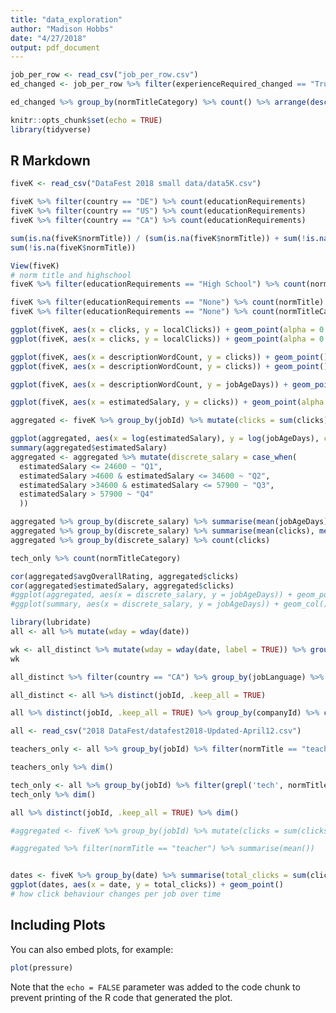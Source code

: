 ```yaml
---
title: "data_exploration"
author: "Madison Hobbs"
date: "4/27/2018"
output: pdf_document
---
```


```r
job_per_row <- read_csv("job_per_row.csv")
ed_changed <- job_per_row %>% filter(experienceRequired_changed == "True") 

ed_changed %>% group_by(normTitleCategory) %>% count() %>% arrange(desc(n))
```


```r
knitr::opts_chunk$set(echo = TRUE)
library(tidyverse)
```

## R Markdown


```r
fiveK <- read_csv("DataFest 2018 small data/data5K.csv")
```

```r
fiveK %>% filter(country == "DE") %>% count(educationRequirements)
fiveK %>% filter(country == "US") %>% count(educationRequirements)
fiveK %>% filter(country == "CA") %>% count(educationRequirements)
```

```r
sum(is.na(fiveK$normTitle)) / (sum(is.na(fiveK$normTitle)) + sum(!is.na(fiveK$normTitle)) )
sum(!is.na(fiveK$normTitle)) 
```


```r
View(fiveK)
# norm title and highschool
fiveK %>% filter(educationRequirements == "High School") %>% count(normTitle) %>% arrange(desc(n))
```

```r
fiveK %>% filter(educationRequirements == "None") %>% count(normTitle) %>% arrange(desc(n))
fiveK %>% filter(educationRequirements == "None") %>% count(normTitleCategory) %>% arrange(desc(n))
```

```r
ggplot(fiveK, aes(x = clicks, y = localClicks)) + geom_point(alpha = 0.4)
ggplot(fiveK, aes(x = clicks, y = localClicks)) + geom_point(alpha = 0.4) + xlim(c(0, 500)) + ylim(c(0, 200))
```



```r
ggplot(fiveK, aes(x = descriptionWordCount, y = clicks)) + geom_point() 
ggplot(fiveK, aes(x = descriptionWordCount, y = clicks)) + geom_point() + ylim(c(0,500))
```

```r
ggplot(fiveK, aes(x = descriptionWordCount, y = jobAgeDays)) + geom_point(alpha = 0.4) 
```

```r
ggplot(fiveK, aes(x = estimatedSalary, y = clicks)) + geom_point(alpha = 0.4) 
```


```r
aggregated <- fiveK %>% group_by(jobId) %>% mutate(clicks = sum(clicks), localClicks = sum(localClicks), jobAgeDays = max(jobAgeDays), experienceRequired = max(experienceRequired), estimatedSalary = mean(estimatedSalary), descriptionCharacterLength = mean(descriptionCharacterLength), descriptionWordCount = mean(descriptionWordCount)) %>% ungroup() %>% distinct(jobId, .keep_all = TRUE)

```

```r

ggplot(aggregated, aes(x = log(estimatedSalary), y = log(jobAgeDays), col = log(clicks))) + geom_point(alpha = 0.3)
summary(aggregated$estimatedSalary)
aggregated <- aggregated %>% mutate(discrete_salary = case_when(
  estimatedSalary <= 24600 ~ "Q1",
  estimatedSalary >4600 & estimatedSalary <= 34600 ~ "Q2",
  estimatedSalary >34600 & estimatedSalary <= 57900 ~ "Q3",
  estimatedSalary > 57900 ~ "Q4"
  )) 
```

```r
aggregated %>% group_by(discrete_salary) %>% summarise(mean(jobAgeDays), median(jobAgeDays), sd(jobAgeDays))
aggregated %>% group_by(discrete_salary) %>% summarise(mean(clicks), median(clicks), sd(clicks))
aggregated %>% group_by(discrete_salary) %>% count(clicks)

tech_only %>% count(normTitleCategory)

cor(aggregated$avgOverallRating, aggregated$clicks)
cor(aggregated$estimatedSalary, aggregated$clicks)
#ggplot(aggregated, aes(x = discrete_salary, y = jobAgeDays)) + geom_point()
#ggplot(summary, aes(x = discrete_salary, y = jobAgeDays)) + geom_col()
```

```r
library(lubridate)
all <- all %>% mutate(wday = wday(date))

wk <- all_distinct %>% mutate(wday = wday(date, label = TRUE)) %>% group_by(country, wday) %>% summarise(count = n()) %>% arrange(desc(count))
wk
```


```r
all_distinct %>% filter(country == "CA") %>% group_by(jobLanguage) %>% summarise(mean(estimatedSalary))
```



```r
all_distinct <- all %>% distinct(jobId, .keep_all = TRUE) 

all %>% distinct(jobId, .keep_all = TRUE) %>% group_by(companyId) %>% count() %>% arrange(desc(n))
```


```r
all <- read_csv("2018 DataFest/datafest2018-Updated-April12.csv")

teachers_only <- all %>% group_by(jobId) %>% filter(normTitle == "teacher") %>% ungroup() %>% distinct(jobId, .keep_all = TRUE) 

teachers_only %>% dim()

tech_only <- all %>% group_by(jobId) %>% filter(grepl('tech', normTitleCategory)) %>% ungroup() %>% distinct(jobId, .keep_all = TRUE) 
tech_only %>% dim()

all %>% distinct(jobId, .keep_all = TRUE) %>% dim()

#aggregated <- fiveK %>% group_by(jobId) %>% mutate(clicks = sum(clicks), localClicks = sum(localClicks), jobAgeDays = max(jobAgeDays), experienceRequired = max(experienceRequired), estimatedSalary = mean(estimatedSalary), descriptionCharacterLength = mean(descriptionCharacterLength), descriptionWordCount = mean(descriptionWordCount)) %>% ungroup() %>% distinct(jobId, .keep_all = TRUE)

#aggregated %>% filter(normTitle == "teacher") %>% summarise(mean())
```
```r

```


```r
dates <- fiveK %>% group_by(date) %>% summarise(total_clicks = sum(clicks))
ggplot(dates, aes(x = date, y = total_clicks)) + geom_point()
# how click behaviour changes per job over time
```


## Including Plots

You can also embed plots, for example:

```r
plot(pressure)
```

Note that the `echo = FALSE` parameter was added to the code chunk to prevent printing of the R code that generated the plot.

